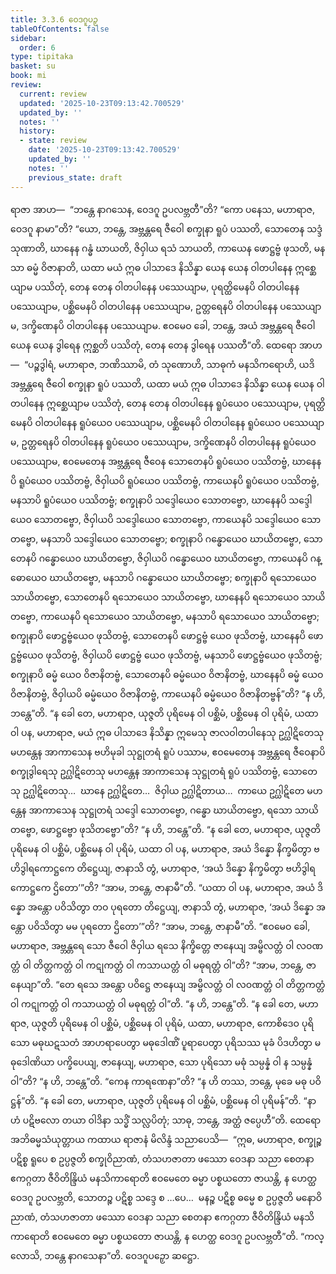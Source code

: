 ```yaml
---
title: 3.3.6 ဝေဒဂူပဉှ
tableOfContents: false
sidebar:
  order: 6
type: tipitaka
basket: su
book: mi
review:
  current: review
  updated: '2025-10-23T09:13:42.700529'
  updated_by: ''
  notes: ''
  history:
  - state: review
    date: '2025-10-23T09:13:42.700529'
    updated_by: ''
    notes: ''
    previous_state: draft
---
```



<ReviewStatus review={frontmatter.review} showDetails={true} />

<HypothesisAnnotation frontmatter={frontmatter} />

<DynamicBreadcrumb />

<Division number="54" book="mi" e="ch" v="28">

<Paragraph number="255" book="mi">
ရာဇာ အာဟ—  “ဘန္တေ နာဂသေန, ဝေဒဂူ ဥပလဗ္ဘတီ”တိ? “ကော ပနေသ, မဟာရာဇ, ဝေဒဂူ နာမာ”တိ? “ယော, ဘန္တေ, အဗ္ဘန္တရေ ဇီဝေါ စက္ခုနာ ရူပံ ပဿတိ, သောတေန သဒ္ဒံ သုဏာတိ, ဃာနေန ဂန္ဓံ ဃာယတိ, ဇိဝှါယ ရသံ သာယတိ, ကာယေန ဖောဋ္ဌဗ္ဗံ ဖုသတိ, မနသာ ဓမ္မံ ဝိဇာနာတိ, ယထာ မယံ ဣဓ ပါသာဒေ နိသိန္နာ ယေန ယေန ဝါတပါနေန ဣစ္ဆေယျာမ ပဿိတုံ, တေန တေန ဝါတပါနေန ပဿေယျာမ, ပုရတ္ထိမေနပိ ဝါတပါနေန ပဿေယျာမ, ပစ္ဆိမေနပိ ဝါတပါနေန ပဿေယျာမ, ဥတ္တရေနပိ ဝါတပါနေန ပဿေယျာမ, ဒက္ခိဏေနပိ ဝါတပါနေန ပဿေယျာမ. ဧဝမေဝ ခေါ, ဘန္တေ, အယံ အဗ္ဘန္တရေ ဇီဝေါ ယေန ယေန ဒွါရေန ဣစ္ဆတိ ပဿိတုံ, တေန တေန ဒွါရေန ပဿတီ”တိ.
</Paragraph>

<Paragraph number="256" book="mi">
ထေရော အာဟ—  “ပဉ္စဒွါရံ, မဟာရာဇ, ဘဏိဿာမိ, တံ သုဏောဟိ, သာဓုကံ မနသိကရောဟိ, ယဒိ အဗ္ဘန္တရေ ဇီဝေါ စက္ခုနာ ရူပံ ပဿတိ, ယထာ မယံ ဣဓ ပါသာဒေ နိသိန္နာ ယေန ယေန ဝါတပါနေန ဣစ္ဆေယျာမ ပဿိတုံ, တေန တေန ဝါတပါနေန ရူပံယေဝ ပဿေယျာမ, ပုရတ္ထိမေနပိ ဝါတပါနေန ရူပံယေဝ ပဿေယျာမ, ပစ္ဆိမေနပိ ဝါတပါနေန ရူပံယေဝ ပဿေယျာမ, ဥတ္တရေနပိ ဝါတပါနေန ရူပံယေဝ ပဿေယျာမ, ဒက္ခိဏေနပိ ဝါတပါနေန ရူပံယေဝ ပဿေယျာမ, ဧဝမေတေန အဗ္ဘန္တရေ ဇီဝေန သောတေနပိ ရူပံယေဝ ပဿိတဗ္ဗံ, ဃာနေနပိ ရူပံယေဝ ပဿိတဗ္ဗံ, ဇိဝှါယပိ ရူပံယေဝ ပဿိတဗ္ဗံ, ကာယေနပိ ရူပံယေဝ ပဿိတဗ္ဗံ, မနသာပိ ရူပံယေဝ ပဿိတဗ္ဗံ; စက္ခုနာပိ သဒ္ဒေါယေဝ သောတဗ္ဗော, ဃာနေနပိ သဒ္ဒေါယေဝ သောတဗ္ဗော, ဇိဝှါယပိ သဒ္ဒေါယေဝ သောတဗ္ဗော, ကာယေနပိ သဒ္ဒေါယေဝ သောတဗ္ဗော, မနသာပိ သဒ္ဒေါယေဝ သောတဗ္ဗော; စက္ခုနာပိ ဂန္ဓောယေဝ ဃာယိတဗ္ဗော, သောတေနပိ ဂန္ဓောယေဝ ဃာယိတဗ္ဗော, ဇိဝှါယပိ ဂန္ဓောယေဝ ဃာယိတဗ္ဗော, ကာယေနပိ ဂန္ဓောယေဝ ဃာယိတဗ္ဗော, မနသာပိ ဂန္ဓောယေဝ ဃာယိတဗ္ဗော; စက္ခုနာပိ ရသောယေဝ သာယိတဗ္ဗော, သောတေနပိ ရသောယေဝ သာယိတဗ္ဗော, ဃာနေနပိ ရသောယေဝ သာယိတဗ္ဗော, ကာယေနပိ ရသောယေဝ သာယိတဗ္ဗော, မနသာပိ ရသောယေဝ သာယိတဗ္ဗော; စက္ခုနာပိ ဖောဋ္ဌဗ္ဗံယေဝ ဖုသိတဗ္ဗံ, သောတေနပိ ဖောဋ္ဌဗ္ဗံ ယေဝ ဖုသိတဗ္ဗံ, ဃာနေနပိ ဖောဋ္ဌဗ္ဗံယေဝ ဖုသိတဗ္ဗံ, ဇိဝှါယပိ ဖောဋ္ဌဗ္ဗံ ယေဝ ဖုသိတဗ္ဗံ, မနသာပိ ဖောဋ္ဌဗ္ဗံယေဝ ဖုသိတဗ္ဗံ; စက္ခုနာပိ ဓမ္မံ ယေဝ ဝိဇာနိတဗ္ဗံ, သောတေနပိ ဓမ္မံယေဝ ဝိဇာနိတဗ္ဗံ, ဃာနေနပိ ဓမ္မံ ယေဝ ဝိဇာနိတဗ္ဗံ, ဇိဝှါယပိ ဓမ္မံယေဝ ဝိဇာနိတဗ္ဗံ, ကာယေနပိ ဓမ္မံယေဝ ဝိဇာနိတဗ္ဗန်”တိ? “န ဟိ, ဘန္တေ”တိ.
</Paragraph>

<Paragraph number="257" book="mi">
“န ခေါ တေ, မဟာရာဇ, ယုဇ္ဇတိ ပုရိမေန ဝါ ပစ္ဆိမံ, ပစ္ဆိမေန ဝါ ပုရိမံ, ယထာ ဝါ ပန, မဟာရာဇ, မယံ ဣဓ ပါသာဒေ နိသိန္နာ ဣမေသု ဇာလဝါတပါနေသု ဥဂ္ဃါဋိတေသု မဟန္တေန အာကာသေန ဗဟိမုခါ သုဋ္ဌုတရံ ရူပံ ပဿာမ, ဧဝမေတေန အဗ္ဘန္တရေ ဇီဝေနာပိ စက္ခုဒွါရေသု ဥဂ္ဃါဋိတေသု မဟန္တေန အာကာသေန သုဋ္ဌုတရံ ရူပံ ပဿိတဗ္ဗံ, သောတေသု ဥဂ္ဃါဋိတေသု…  ဃာနေ ဥဂ္ဃါဋိတေ…  ဇိဝှါယ ဥဂ္ဃါဋိတာယ…  ကာယေ ဥဂ္ဃါဋိတေ မဟန္တေန အာကာသေန သုဋ္ဌုတရံ သဒ္ဒေါ သောတဗ္ဗော, ဂန္ဓော ဃာယိတဗ္ဗော, ရသော သာယိတဗ္ဗော, ဖောဋ္ဌဗ္ဗော ဖုသိတဗ္ဗော”တိ? “န ဟိ, ဘန္တေ”တိ.
</Paragraph>

<Paragraph number="258" book="mi">
“န ခေါ တေ, မဟာရာဇ, ယုဇ္ဇတိ ပုရိမေန ဝါ ပစ္ဆိမံ, ပစ္ဆိမေန ဝါ ပုရိမံ, ယထာ ဝါ ပန, မဟာရာဇ, အယံ ဒိန္နော နိက္ခမိတွာ ဗဟိဒွါရကောဋ္ဌကေ တိဋ္ဌေယျ, ဇာနာသိ တွံ, မဟာရာဇ, ‘အယံ ဒိန္နော နိက္ခမိတွာ ဗဟိဒွါရကောဋ္ဌကေ ဌိတော’”တိ? “အာမ, ဘန္တေ, ဇာနာမီ”တိ. “ယထာ ဝါ ပန, မဟာရာဇ, အယံ ဒိန္နော အန္တော ပဝိသိတွာ တဝ ပုရတော တိဋ္ဌေယျ, ဇာနာသိ တွံ, မဟာရာဇ, ‘အယံ ဒိန္နော အန္တော ပဝိသိတွာ မမ ပုရတော ဌိတော’”တိ? “အာမ, ဘန္တေ, ဇာနာမီ”တိ. “ဧဝမေဝ ခေါ, မဟာရာဇ, အဗ္ဘန္တရေ သော ဇီဝေါ ဇိဝှါယ ရသေ နိက္ခိတ္တေ ဇာနေယျ အမ္ဗိလတ္တံ ဝါ လဝဏတ္တံ ဝါ တိတ္တကတ္တံ ဝါ ကဋုကတ္တံ ဝါ ကသာယတ္တံ ဝါ မဓုရတ္တံ ဝါ”တိ? “အာမ, ဘန္တေ, ဇာနေယျာ”တိ. “တေ ရသေ အန္တော ပဝိဋ္ဌေ ဇာနေယျ အမ္ဗိလတ္တံ ဝါ လဝဏတ္တံ ဝါ တိတ္တကတ္တံ ဝါ ကဋုကတ္တံ ဝါ ကသာယတ္တံ ဝါ မဓုရတ္တံ ဝါ”တိ. “န ဟိ, ဘန္တေ”တိ.
</Paragraph>

<Paragraph number="259" book="mi">
“န ခေါ တေ, မဟာရာဇ, ယုဇ္ဇတိ ပုရိမေန ဝါ ပစ္ဆိမံ, ပစ္ဆိမေန ဝါ ပုရိမံ, ယထာ, မဟာရာဇ, ကောစိဒေဝ ပုရိသော မဓုဃဋသတံ အာဟရာပေတွာ မဓုဒေါဏိံ ပူရာပေတွာ ပုရိသဿ မုခံ ပိဒဟိတွာ မဓုဒေါဏိယာ ပက္ခိပေယျ, ဇာနေယျ, မဟာရာဇ, သော ပုရိသော မဓုံ သမ္ပန္နံ ဝါ န သမ္ပန္နံ ဝါ”တိ? “န ဟိ, ဘန္တေ”တိ. “ကေန ကာရဏေနာ”တိ? “န ဟိ တဿ, ဘန္တေ, မုခေ မဓု ပဝိဋ္ဌန်”တိ.
</Paragraph>

<Paragraph number="260" book="mi">
“န ခေါ တေ, မဟာရာဇ, ယုဇ္ဇတိ ပုရိမေန ဝါ ပစ္ဆိမံ, ပစ္ဆိမေန ဝါ ပုရိမန်”တိ. “နာဟံ ပဋိဗလော တယာ ဝါဒိနာ သဒ္ဓိံ သလ္လပိတုံ; သာဓု, ဘန္တေ, အတ္ထံ ဇပ္ပေဟီ”တိ.
</Paragraph>

<Paragraph number="261" book="mi">
ထေရော အဘိဓမ္မသံယုတ္တာယ ကထာယ ရာဇာနံ မိလိန္ဒံ သညာပေသိ—  “ဣဓ, မဟာရာဇ, စက္ခုဉ္စ ပဋိစ္စ ရူပေ စ ဥပ္ပဇ္ဇတိ စက္ခုဝိညာဏံ, တံသဟဇာတာ ဖဿော ဝေဒနာ သညာ စေတနာ ဧကဂ္ဂတာ ဇီဝိတိန္ဒြိယံ မနသိကာရောတိ ဧဝမေတေ ဓမ္မာ ပစ္စယတော ဇာယန္တိ, န ဟေတ္ထ ဝေဒဂူ ဥပလဗ္ဘတိ, သောတဉ္စ ပဋိစ္စ သဒ္ဒေ စ …ပေ…  မနဉ္စ ပဋိစ္စ ဓမ္မေ စ ဥပ္ပဇ္ဇတိ မနောဝိညာဏံ, တံသဟဇာတာ ဖဿော ဝေဒနာ သညာ စေတနာ ဧကဂ္ဂတာ ဇီဝိတိန္ဒြိယံ မနသိကာရောတိ ဧဝမေတေ ဓမ္မာ ပစ္စယတော ဇာယန္တိ, န ဟေတ္ထ ဝေဒဂူ ဥပလဗ္ဘတီ”တိ.
</Paragraph>

<Paragraph number="262" book="mi">
“ကလ္လောသိ, ဘန္တေ နာဂသေနာ”တိ.

</Paragraph>
</Division>

<Paragraph number="263" type="center" book="mi">
ဝေဒဂူပဉှော ဆဋ္ဌော.
</Paragraph>
